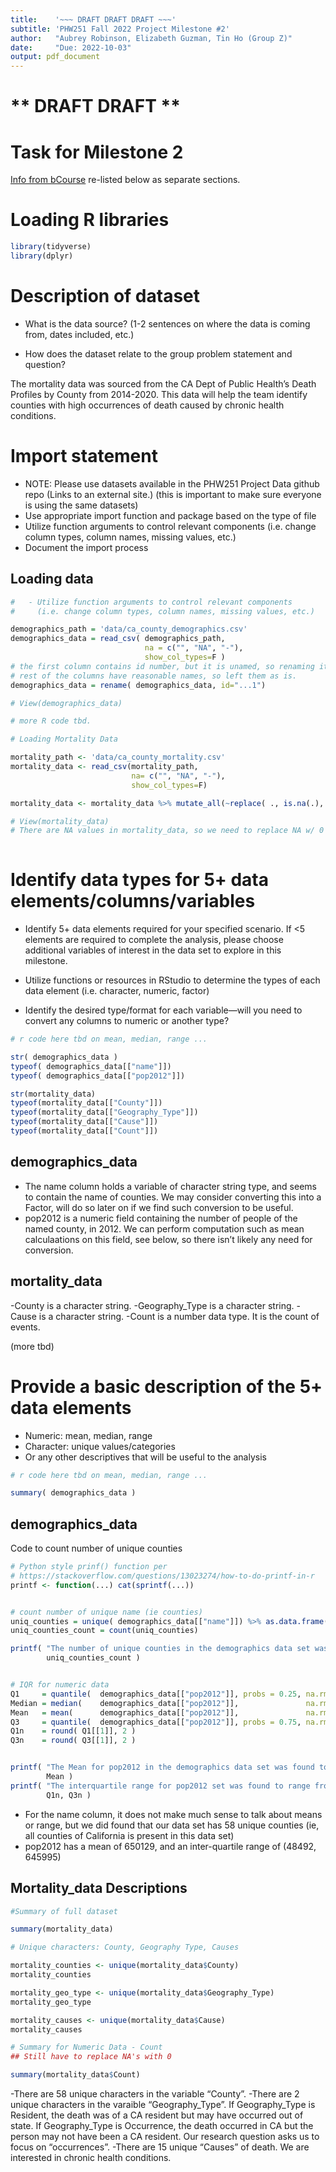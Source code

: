 ```yaml
---
title:    '~~~ DRAFT DRAFT DRAFT ~~~'
subtitle: 'PHW251 Fall 2022 Project Milestone #2'
author:   "Aubrey Robinson, Elizabeth Guzman, Tin Ho (Group Z)"
date:     "Due: 2022-10-03"
output: pdf_document
---
```


# ** DRAFT  DRAFT **

# Task for Milestone 2

[Info from bCourse](https://bcourses.berkeley.edu/courses/1517565/assignments/8454501)
re-listed below as separate sections.


# Loading R libraries

```r
library(tidyverse)
library(dplyr)

```
\newpage


# Description of dataset

-  What is the data source? (1-2 sentences on where the data is coming from, dates included, etc.)

- How does the dataset relate to the group problem statement and question?


The mortality data was sourced from the CA Dept of Public Health's Death 
Profiles by County from 2014-2020. This data will help the team identify 
counties with high occurrences of death caused by chronic health conditions. 


\newpage



# Import statement
  - NOTE: Please use datasets available in the PHW251 Project Data github repo (Links to an external site.) (this is important to make sure everyone is using the same datasets)
  - Use appropriate import function and package based on the type of file
  - Utilize function arguments to control relevant components (i.e. change column types, column names, missing values, etc.)
  - Document the import process




## Loading data

```r

#   - Utilize function arguments to control relevant components 
#     (i.e. change column types, column names, missing values, etc.)

demographics_path = 'data/ca_county_demographics.csv'
demographics_data = read_csv( demographics_path, 
                              na = c("", "NA", "-"), 
                              show_col_types=F )
# the first column contains id number, but it is unamed, so renaming it
# rest of the columns have reasonable names, so left them as is.
demographics_data = rename( demographics_data, id="...1")

# View(demographics_data)

# more R code tbd.

# Loading Mortality Data 

mortality_path <- 'data/ca_county_mortality.csv'
mortality_data <- read_csv(mortality_path, 
                           na= c("", "NA", "-"),
                           show_col_types=F)

mortality_data <- mortality_data %>% mutate_all(~replace( ., is.na(.), 0))

# View(mortality_data)
# There are NA values in mortality_data, so we need to replace NA w/ 0
 
```



\newpage


# Identify data types for 5+ data elements/columns/variables
  
  
  - Identify 5+ data elements required for your specified scenario. If <5 elements are required to complete the analysis, please choose additional variables of interest in the data set to explore in this milestone.
  
  - Utilize functions or resources in RStudio to determine the types of each data element (i.e. character, numeric, factor)
  
  - Identify the desired type/format for each variable—will you need to convert any columns to numeric or another type?
  

```r

# r code here tbd on mean, median, range ...

str( demographics_data )
typeof( demographics_data[["name"]])
typeof( demographics_data[["pop2012"]])

str(mortality_data)
typeof(mortality_data[["County"]])
typeof(mortality_data[["Geography_Type"]])
typeof(mortality_data[["Cause"]])
typeof(mortality_data[["Count"]])


```

## demographics_data

- The name column holds a variable of character string type, and seems to contain the name of counties.  We may consider converting this into a Factor, will do so later on if we find such conversion to be useful.  
- pop2012 is a numeric field containing the number of people of the named county, in 2012.  We can perform computation such as mean calculaations on this field, see below, so there isn't likely any need for conversion.

## mortality_data

-County is a character string. 
-Geography_Type is a character string. 
-Cause is a character string.
-Count is a number data type. It is the count of events.



(more tbd)
  
  
\newpage 

# Provide a basic description of the 5+ data elements

  - Numeric: mean, median, range
  - Character:  unique values/categories
  - Or any other descriptives that will be useful to the analysis

```r

# r code here tbd on mean, median, range ...

summary( demographics_data )

```


## demographics_data

Code to count number of unique counties

```r

# Python style prinf() function per 
# https://stackoverflow.com/questions/13023274/how-to-do-printf-in-r
printf <- function(...) cat(sprintf(...))


# count number of unique name (ie counties)
uniq_counties = unique( demographics_data[["name"]]) %>% as.data.frame()
uniq_counties_count = count(uniq_counties)

printf( "The number of unique counties in the demographics data set was: %g", 
        uniq_counties_count )


# IQR for numeric data
Q1     = quantile(  demographics_data[["pop2012"]], probs = 0.25, na.rm=T )
Median = median(    demographics_data[["pop2012"]],               na.rm=T )
Mean   = mean(      demographics_data[["pop2012"]],               na.rm=T )
Q3     = quantile(  demographics_data[["pop2012"]], probs = 0.75, na.rm=T )
Q1n    = round( Q1[[1]], 2 )
Q3n    = round( Q3[[1]], 2 )


printf( "The Mean for pop2012 in the demographics data set was found to be: %g", 
        Mean )
printf( "The interquartile range for pop2012 set was found to range from %g to %g",
        Q1n, Q3n )

```

- For the name column, it does not make much sense to talk about means or range, but we did found that our data set has 58 unique counties (ie, all counties of California is present in this data set)
- pop2012 has a mean of 650129, and an inter-quartile range of (48492, 645995)

## Mortality_data Descriptions

```r

#Summary of full dataset

summary(mortality_data)

# Unique characters: County, Geography Type, Causes

mortality_counties <- unique(mortality_data$County)
mortality_counties

mortality_geo_type <- unique(mortality_data$Geography_Type)
mortality_geo_type

mortality_causes <- unique(mortality_data$Cause)
mortality_causes

# Summary for Numeric Data - Count 
## Still have to replace NA's with 0

summary(mortality_data$Count)

```

-There are 58 unique characters in the variable "County". 
-There are 2 unique characters in the varaible "Geography_Type". 
If Geography_Type is Resident, the death was of a CA resident but may have 
occurred out of state. If Geography_Type is Occurrence, the death occurred in
CA but the person may not have been a CA resident. Our research question asks 
us to focus on "occurrences".
-There are 15 unique "Causes" of death. We are interested in
chronic health conditions. 
